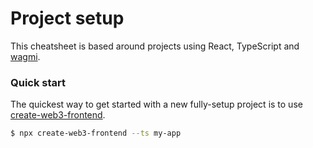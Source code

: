 
# Project setup

This cheatsheet is based around projects using React, TypeScript and [wagmi](https://wagmi.sh).

### Quick start

The quickest way to get started with a new fully-setup project is to use [create-web3-frontend](https://github.com/dhaiwat10/create-web3-frontend).

```bash
$ npx create-web3-frontend --ts my-app
```
